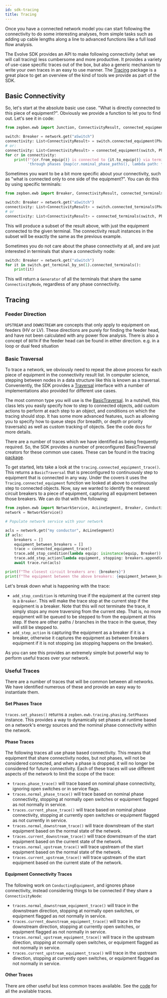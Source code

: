```yaml
---
id: sdk-tracing
title: Tracing
---
```



Once you have a connected network model you can start following the connectivity to do some interesting analyses, from
simple tasks such as adding up cable lengths along a line to advanced functions like a full load flow analysis.

The Evolve SDK provides an API to make following connectivity (what we will call tracing) less cumbersome and more
productive. It provides a variety of use-case specific traces out of the box, but also a generic mechanism to write
your own traces in an easy to use manner. The
[Tracing](https://github.com/zepben/evolve-sdk-python/blob/main/src/zepben/evolve/services/network/tracing/tracing.py)
package is a great place to get an overview of the kind of tools we provide as part of the SDK.

## Basic Connectivity 

So, let's start at the absolute basic use case. "What is directly connected to this piece of equipment?".
Obviously we provide a function to let you to find out. Let's see it in code:

```python
from zepben.ewb import Junction, ConnectivityResult, connected_equipment

switch: Breaker = network.get("aSwitch")
connectivity: List<ConnectivityResult> = switch.connected_equipment(PhaseCode.ABCN)
# or:
connectivity: List<ConnectivityResult> = connected_equipment(switch, PhaseCode.ABCN)
for cr in connectivity:
    print(f"{cr.from_equip()} is connected to {it.to_equip()} via terminals {cr.from_terminal()} -> {it.to_terminal()} ",
          'through phases {map(cr.nominal_phase_paths(), lambda path: f"{path.from_phase()}:{path.to_phase()}" })')

```

Sometimes you want to be a bit more specific about your connectivity, such as "what is connected only to one side of the
equipment?". You can do this by using specific terminals:

```python
from zepben.ewb import Breaker, ConnectivityResult, connected_terminals

switch: Breaker = network.get("aSwitch")
connectivity: List<ConnectivityResult> = switch.connected_terminals(PhaseCode.ABCN)
# or
connectivity: List<ConnectivityResult> = connected_terminals(switch, PhaseCode.ABCN)
```

This will produce a subset of the result above, with just the equipment connected to the given terminal. The 
connectivity result instances in the subset will be exactly the same as the previous example.

Sometimes you do not care about the phase connectivity at all, and are just interested in terminals that share a connectivity node:

```python
switch: Breaker = network.get("aSwitch")
for it in switch.get_terminal_by_sn(1).connected_terminals():
    print(it)
```

This will return a `Generator` of all the terminals that share the same `ConnectivityNode`, regardless of any phase connectivity.

## Tracing

### Feeder Direction

`UPSTREAM` and `DOWNSTREAM` are concepts that only apply to equipment on feeders (HV or LV). These directions are purely for finding the feeder head, and have
not been calculated with any power flow analysis. There is also a concept of `BOTH` if the feeder head can be found in either direction. e.g. in a loop or dual
feed situation

### Basic Traversal

To trace a network, we obviously need to repeat the above process for each piece of equipment in the connectivity result
list. In computer science, stepping between nodes in a data structure like this is known as a traversal. Conveniently, 
the SDK provides a [Traversal](#) interface with a number of implementations also provided for different use cases.

The most common type you will use is the [BasicTraversal](#).
In a nutshell, this class lets you easily specify how to step to connected objects, add custom actions to perform at
each step to an object, and conditions on which the tracing should stop. It has some more advanced features, such as 
allowing you to specify how to queue steps (for breadth, or depth or priority traversals) as well as custom tracking
of objects. See the code docs for more details.

There are a number of traces which we have identified as being frequently required. So, the SDK provides a number of 
preconfigured BasicTraversal creators for these common use cases. These can be found in the tracing [package](#).

To get started, lets take a look at the `tracing.connected_equipment_trace()`. This returns a `BasicTraversal` that is
preconfigured to continuously step to equipment that is connected in any way. Under the covers it uses the
`Tracing.connected_equipment` function we looked at above to continuously step to connected objects. Now, say we wanted to
identify the nearest circuit breakers to a piece of equipment, capturing all equipment between those breakers. We can do
that with the following:

```python
from zepben.ewb import NetworkService, AcLineSegment, Breaker, ConductingEquipment, connected_equipment_trace
network = NetworkService()

# Populate network service with your network

acls = network.get("my conductor", AcLineSegment)
if acls:
    breakers = []
    equipment_between_breakers = []
    trace = connected_equipment_trace()
    trace.add_stop_condition(lambda equip: isinstance(equip, Breaker))
    trace.add_step_action(lambda equipment, stopping: breakers.append(equipment) if isinstance(equipment, Breaker) elif not stopping equipment_between_breakers.append(equipment))
    await trace.run(acls)

print(f"The closest circuit breakers are: {breakers}")
print(f"The equipment between the above breakers: {equipment_between_breakers}")
```

Let's break down what is happening with the trace:
- `add_stop_condition` is returning true if the equipment at the current step is a `Breaker`. This will make the trace
  stop at the current step if the equipment is a breaker. Note that this will not terminate the trace, it simply stops
  any more traversing from the current step. That is, no more equipment will be queued to be stepped to from the equipment
  at this step. If there are other paths / branches in the trace in the queue, they will still be stepped to.
- `add_step_action` is capturing the equipment as a breaker if it is a breaker, otherwise it captures the equipment as
   between breakers equipment if it is not stopping (as stopping happens on the breaker).

As you can see this provides an extremely simple but powerful way to perform useful traces over your network. 

### Useful Traces

There are a number of traces that will be common between all networks. We have identified numerous of these and 
provide an easy way to instantiate them.

#### Set Phases Trace

`traces.set_phases()` returns a `zepben.ewb.tracing.phasing.SetPhases` instance. This provides a way to dynamically set phases at runtime based
on a network's energy sources and the nominal phase connectivity within the network.

#### Phase Traces

The following traces all use phase based connectivity. This means that equipment that share connectivity nodes, but not phases, will not be considered
connected, and when a phase is dropped, it will no longer be considered for future connectivity. Each of these traces will use different aspects of the network
to limit the scope of the trace:
- `traces.phase_trace()` will trace based on nominal phase connectivity, ignoring open switches or in service flags.
- `traces.normal_phase_trace()` will trace based on nominal phase connectivity, stopping at normally open switches or
  equipment flagged as not normally in service. 
- `traces.current_phase_trace()` will trace based on nominal phase connectivity, stopping at currently open switches or
  equipment flagged as not currently in service. 
- `traces.normal_downstream_trace()` will trace downstream of the start equipment based on the normal state of the network.
- `traces.current_downstream_trace()` will trace downstream of the start equipment based on the current state of the network.
- `traces.normal_upstream_trace()` will trace upstream of the start equipment based on the normal state of the network.
- `traces.current_upstream_trace()` will trace upstream of the start equipment based on the current state of the network.

#### Equipment Connectivity Traces

The following work on `ConductingEquipment`, and ignores phase connectivity, instead considering things to be connected if they share a `ConnectivityNode`:
- `traces.normal_downstream_equipment_trace()` will trace in the downstream direction, stopping at normally open switches, or equipment flagged as not normally
  in service.
- `traces.current_downstream_equipment_trace()` will trace in the downstream direction, stopping at currently open switches, or equipment flagged as not
  normally in service.
- `traces.normal_upstream_equipment_trace()` will trace in the upstream direction, stopping at normally open switches, or equipment flagged as not normally in
  service.
- `traces.current_upstream_equipment_trace()` will trace in the upstream direction, stopping at currently open switches, or equipment flagged as not normally in
  service.

#### Other Traces

There are other useful but less common traces available. See the 
[code](https://github.com/zepben/evolve-sdk-python/blob/main/src/zepben/evolve/services/network/tracing/tracing.py)
for all the available traces.
